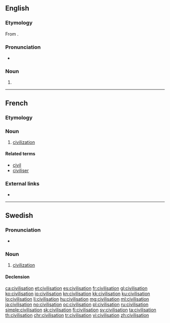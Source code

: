 ==English==

===Etymology===
From {{etyl|fr|en}} {{term|civilisation|lang=fr}}.

===Pronunciation===
* {{rhymes|eɪʃən|lang=en}}

===Noun===
{{en-noun}}

# {{alternative spelling of|civilization|from=UK|from2=Ireland|from3=Australia|from4=New Zealand|from5=South Africa|lang=en}}

----

==French==

===Etymology===
{{suffix|civiliser|ation|lang=fr}}

===Noun===
{{fr-noun|f}}

# [[civilization]]

====Related terms====
* [[civil#French|civil]]
* [[civiliser#French|civiliser]]

===External links===
* {{R:TLFi}}

----

==Swedish==

===Pronunciation===
* {{audio|Sv-en civilisation.ogg|audio|lang=sv}}

===Noun===
{{sv-noun|c}}

# [[civilization]]

====Declension====
{{sv-noun-reg-er}}

[[ca:civilisation]]
[[et:civilisation]]
[[es:civilisation]]
[[fr:civilisation]]
[[gl:civilisation]]
[[ko:civilisation]]
[[io:civilisation]]
[[kn:civilisation]]
[[kk:civilisation]]
[[ku:civilisation]]
[[lo:civilisation]]
[[li:civilisation]]
[[hu:civilisation]]
[[mg:civilisation]]
[[ml:civilisation]]
[[ja:civilisation]]
[[no:civilisation]]
[[oc:civilisation]]
[[pl:civilisation]]
[[ru:civilisation]]
[[simple:civilisation]]
[[sk:civilisation]]
[[fi:civilisation]]
[[sv:civilisation]]
[[ta:civilisation]]
[[th:civilisation]]
[[chr:civilisation]]
[[tr:civilisation]]
[[vi:civilisation]]
[[zh:civilisation]]